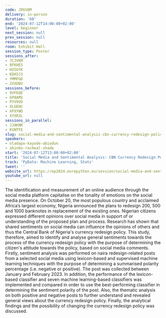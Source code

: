 ```yaml
---
code: JRGVQM
delivery: in-person
duration: '60'
end: '2024-07-12T14:00:00+02:00'
level: beginner
next_session: null
prev_session: null
resources: null
room: Exhibit Hall
session_type: Poster
sessions_after:
- 7CJVKM
- 8FKHES
- HZSGYK
- KDH3J3
- YMMFGD
- ZXXDBV
sessions_before:
- 9VFEQE
- GP8AMS
- PYV9VD
- XLGEHC
- XPXYWD
- XYXR3L
sessions_in_parallel:
- JJAKNR
- KVNTFE
slug: social-media-and-sentimental-analysis-cbn-currency-redesign-policy
speakers:
- oladapo-kayode-abiodun
- akinbo-racheal-shade
start: '2024-07-12T13:00:00+02:00'
title: 'Social Media and Sentimental Analysis: CBN Currency Redesign Policy'
track: 'PyData: Machine Learning, Stats'
tweet: ''
website_url: https://ep2024.europython.eu/session/social-media-and-sentimental-analysis-cbn-currency-redesign-policy
youtube_url: null
---
```


The identification and measurement of an online audience through the social media platform capitalise on the tonality of emotions on the social media presence. On October 20, the most populous country and acclaimed Africa’s largest economy, Nigeria announced the plans to redesign 200, 500 and 1000 banknotes in replacement of the existing ones. Nigerian citizens expressed different opinions over social media in support of or understanding of the proposed plan and process. Research has shown that shared sentiments on social media can influence the opinions of others and thus the Central Bank of Nigeria's currency redesign policy. This study, therefore, aimed to identify and analyse general sentiments towards the process of the currency redesign policy with the purpose of determining the citizen's attitude towards the policy, based on social media comments. Firstly, sentiment analysis was performed on naira redesign-related posts from a selected social media using lexicon-based and supervised machine learning techniques with the purpose of determining a summarised polarity percentage (i.e. negative or positive). The post was collected between January and February 2023. In addition, the performance of the lexicon-based classifier and seven machine learning-based classifiers was implemented and compared in order to use the best-performing classifier in determining the sentiment polarity of the post. Also, the thematic analysis on both positive and negative posts to further understand and revealed general views about the currency redesign policy. Finally, the analytical findings and the possibility of changing the currency redesign policy was discussed.
